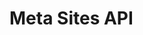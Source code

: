 # Meta Sites API

<div id='redoc-container'>
</div>
<script>
  (function() {
  Redoc.init('/_static/api/platform_meta_sites_authorized_api.json', {}, document.getElementById('redoc-container'), () => {
    window.prepareRedocMenu ? window.prepareRedocMenu() : setTimeout(() => {
      window.prepareRedocMenu()
    }, 2000)
  })})();
</script>
